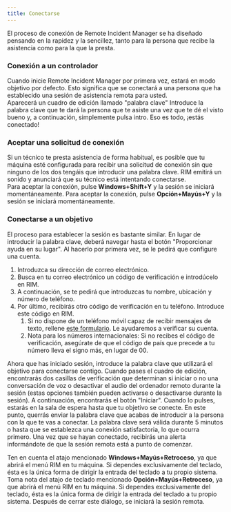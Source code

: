 ```yaml
---
title: Conectarse
---
```



El proceso de conexión de Remote Incident Manager se ha diseñado pensando en la rapidez y la sencillez, tanto para la persona que recibe la asistencia como para la que la presta.

### Conexión a un controlador

Cuando inicie Remote Incident Manager por primera vez, estará en modo objetivo por defecto. Esto significa que se conectará a una persona que ha establecido una sesión de asistencia remota para usted.  
Aparecerá un cuadro de edición llamado "palabra clave" Introduce la palabra clave que te dará la persona que te asiste una vez que te dé el visto bueno y, a continuación, simplemente pulsa intro. Eso es todo, ¡estás conectado!

### Aceptar una solicitud de conexión

Si un técnico te presta asistencia de forma habitual, es posible que tu máquina esté configurada para recibir una solicitud de conexión sin que ninguno de los dos tengáis que introducir una palabra clave. RIM emitirá un sonido y anunciará que su técnico está intentando conectarse.  
<Windows>Para aceptar la conexión, pulse **Windows+Shift+Y** y la sesión se iniciará momentáneamente.</Windows>
<MacOS>Para aceptar la conexión, pulse **Opción+Mayús+Y** y la sesión se iniciará momentáneamente.</MacOS>

### Conectarse a un objetivo

El proceso para establecer la sesión es bastante similar. En lugar de introducir la palabra clave, deberá navegar hasta el botón "Proporcionar ayuda en su lugar". Al hacerlo por primera vez, se le pedirá que configure una cuenta.
1. Introduzca su dirección de correo electrónico.
1. Busca en tu correo electrónico un código de verificación e introdúcelo en RIM.
1. A continuación, se te pedirá que introduzcas tu nombre, ubicación y número de teléfono.
1. Por último, recibirás otro código de verificación en tu teléfono. Introduce este código en RIM.
    1. Si no dispone de un teléfono móvil capaz de recibir mensajes de texto, rellene [este formulario](https://pneumasolutions.com/account-verification/). Le ayudaremos a verificar su cuenta.
    1. Nota para los números internacionales: Si no recibes el código de verificación, asegúrate de que el código de país que precede a tu número lleva el signo más, en lugar de 00.

Ahora que has iniciado sesión, introduce la palabra clave que utilizará el objetivo para conectarse contigo. Cuando pases el cuadro de edición, encontrarás dos casillas de verificación que determinan si iniciar o no una conversación de voz o desactivar el audio del ordenador remoto durante la sesión (estas opciones también pueden activarse o desactivarse durante la sesión). A continuación, encontrarás el botón "Iniciar". Cuando lo pulses, estarás en la sala de espera hasta que tu objetivo se conecte. En este punto, querrás enviar la palabra clave que acabas de introducir a la persona con la que te vas a conectar. La palabra clave será válida durante 5 minutos o hasta que se establezca una conexión satisfactoria, lo que ocurra primero. Una vez que se hayan conectado, recibirás una alerta informándote de que la sesión remota está a punto de comenzar.  

<Windows>Ten en cuenta el atajo mencionado **Windows+Mayús+Retroceso**, ya que abrirá el menú RIM en tu máquina. Si dependes exclusivamente del teclado, ésta es la única forma de dirigir la entrada del teclado a tu propio sistema.</Windows>
<MacOS>Toma nota del atajo de teclado mencionado **Opción+Mayús+Retroceso**, ya que abrirá el menú RIM en tu máquina. Si dependes exclusivamente del teclado, ésta es la única forma de dirigir la entrada del teclado a tu propio sistema.</MacOS>
Después de cerrar este diálogo, se iniciará la sesión remota.

